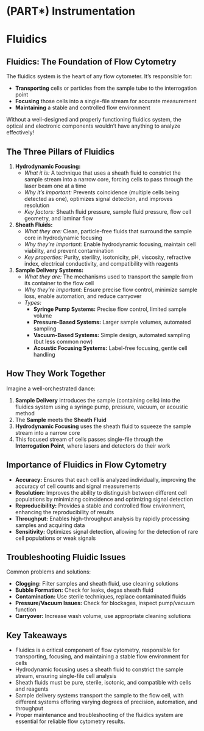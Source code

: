 # (PART\*) Instrumentation

# Fluidics {-}

## **Fluidics: The Foundation of Flow Cytometry** {-}

The fluidics system is the heart of any flow cytometer. It's responsible for:

*   **Transporting** cells or particles from the sample tube to the interrogation point
*   **Focusing** those cells into a single-file stream for accurate measurement
*   **Maintaining** a stable and controlled flow environment

Without a well-designed and properly functioning fluidics system, the optical and electronic components wouldn't have anything to analyze effectively!

## **The Three Pillars of Fluidics** {-}

1.  **Hydrodynamic Focusing:**
    *   *What it is:* A technique that uses a sheath fluid to constrict the sample stream into a narrow core, forcing cells to pass through the laser beam one at a time
    *   *Why it's important:* Prevents coincidence (multiple cells being detected as one), optimizes signal detection, and improves resolution
    *   *Key factors:* Sheath fluid pressure, sample fluid pressure, flow cell geometry, and laminar flow
2.  **Sheath Fluids:**
    *   *What they are:* Clean, particle-free fluids that surround the sample core in hydrodynamic focusing
    *   *Why they're important:* Enable hydrodynamic focusing, maintain cell viability, and prevent contamination
    *   *Key properties:* Purity, sterility, isotonicity, pH, viscosity, refractive index, electrical conductivity, and compatibility with reagents
3.  **Sample Delivery Systems:**
    *   *What they are:* The mechanisms used to transport the sample from its container to the flow cell
    *   *Why they're important:* Ensure precise flow control, minimize sample loss, enable automation, and reduce carryover
    *   *Types:*
        *   **Syringe Pump Systems:** Precise flow control, limited sample volume
        *   **Pressure-Based Systems:** Larger sample volumes, automated sampling
        *   **Vacuum-Based Systems:** Simple design, automated sampling (but less common now)
        *   **Acoustic Focusing Systems:** Label-free focusing, gentle cell handling

## **How They Work Together** {-}

Imagine a well-orchestrated dance:

1.  **Sample Delivery** introduces the sample (containing cells) into the fluidics system using a syringe pump, pressure, vacuum, or acoustic method
2.  The **Sample** meets the **Sheath Fluid**
3.  **Hydrodynamic Focusing** uses the sheath fluid to squeeze the sample stream into a narrow core
4.  This focused stream of cells passes single-file through the **Interrogation Point**, where lasers and detectors do their work

## **Importance of Fluidics in Flow Cytometry** {-}

*   **Accuracy:** Ensures that each cell is analyzed individually, improving the accuracy of cell counts and signal measurements
*   **Resolution:** Improves the ability to distinguish between different cell populations by minimizing coincidence and optimizing signal detection
*   **Reproducibility:** Provides a stable and controlled flow environment, enhancing the reproducibility of results
*   **Throughput:** Enables high-throughput analysis by rapidly processing samples and acquiring data
*   **Sensitivity:** Optimizes signal detection, allowing for the detection of rare cell populations or weak signals

## **Troubleshooting Fluidic Issues** {-}

Common problems and solutions:

*   **Clogging:** Filter samples and sheath fluid, use cleaning solutions
*   **Bubble Formation:** Check for leaks, degas sheath fluid
*   **Contamination:** Use sterile techniques, replace contaminated fluids
*   **Pressure/Vacuum Issues:** Check for blockages, inspect pump/vacuum function
*   **Carryover:** Increase wash volume, use appropriate cleaning solutions

## **Key Takeaways** {-}

*   Fluidics is a critical component of flow cytometry, responsible for transporting, focusing, and maintaining a stable flow environment for cells
*   Hydrodynamic focusing uses a sheath fluid to constrict the sample stream, ensuring single-file cell analysis
*   Sheath fluids must be pure, sterile, isotonic, and compatible with cells and reagents
*   Sample delivery systems transport the sample to the flow cell, with different systems offering varying degrees of precision, automation, and throughput
*   Proper maintenance and troubleshooting of the fluidics system are essential for reliable flow cytometry results.